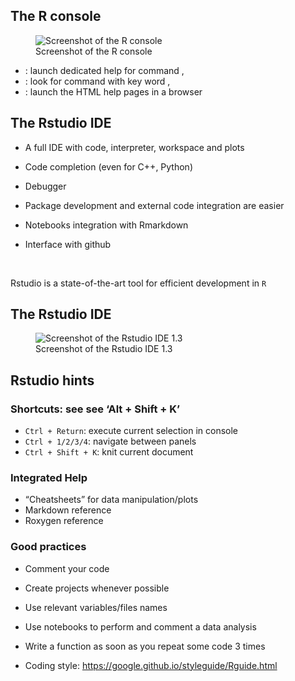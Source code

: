 ## The R console

![Screenshot of the R console](../Rmd_files/introR/figs/screenshot_R)

- \C{help(str), ?str}: launch dedicated help for command \C{str},
- \C{help.search("factorial"), ??factorial}:  look for command with key word \C{factorial},
- \C{help.start(), ???}: launch the HTML help pages in a browser 

## The Rstudio IDE

- A full IDE with code, interpreter, workspace and plots

- Code completion (even for C++, Python)

- Debugger

- Package development and external code integration are easier

- Notebooks integration with Rmarkdown

- Interface with github

&nbsp;

\rsa Rstudio is a state-of-the-art tool for efficient development in `R`

## The Rstudio IDE

![Screenshot of the Rstudio IDE 1.3](../Rmd_files/introR/figs/rstudio)

## Rstudio hints

### Shortcuts: see see 'Alt + Shift + K'

- `Ctrl + Return`: execute current selection in console
- `Ctrl + 1/2/3/4`: navigate between panels
- `Ctrl + Shift + K`: knit current document

### Integrated Help

- "Cheatsheets" for data manipulation/plots
- Markdown reference
- Roxygen reference

### Good practices

- Comment your code

- Create projects whenever possible

- Use relevant variables/files names

- Use notebooks to perform and comment a data analysis

- Write a function as soon as you repeat some code 3 times

- Coding style: [https://google.github.io/styleguide/Rguide.html](https://google.github.io/styleguide/Rguide.html)

